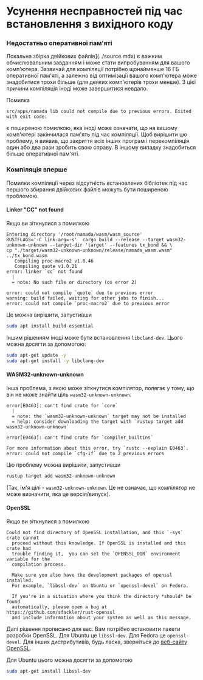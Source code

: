 # Усунення несправностей під час встановлення з вихідного коду

### Недостатньо оперативної пам'яті
Локальна збірка двійкових файлів](../source.mdx) є важким обчислювальним завданням і може стати випробуванням для вашого комп'ютера. Зазвичай для компіляції потрібно щонайменше 16 ГБ оперативної пам'яті, а залежно від оптимізації вашого комп'ютера може знадобитися трохи більше (для деяких комп'ютерів трохи менше). З цієї причини компіляція іноді може завершитися невдало.

Помилка
```
src/apps/namada lib could not compile due to previous errors. Exited with exit code:
```
є поширеною помилкою, яка іноді може означати, що на вашому комп'ютері закінчилася пам'ять під час компіляції. Щоб вирішити цю проблему, я виявив, що закриття всіх інших програм і перекомпіляція один або два рази зробить свою справу. В іншому випадку знадобиться більше оперативної пам'яті.

### Компіляція вперше
Помилки компіляції через відсутність встановлених бібліотек під час першого збирання двійкових файлів можуть бути поширеною проблемою. 

#### Linker "CC" not found
Якщо ви зіткнулися з помилкою

```
Entering directory '/root/namada/wasm/wasm_source'
RUSTFLAGS='-C link-arg=-s'  cargo build --release --target wasm32-unknown-unknown --target-dir 'target' --features tx_bond && \
cp "./target/wasm32-unknown-unknown/release/namada_wasm.wasm" ../tx_bond.wasm
   Compiling proc-macro2 v1.0.46
   Compiling quote v1.0.21
error: linker `cc` not found
  |
  = note: No such file or directory (os error 2)

error: could not compile `quote` due to previous error
warning: build failed, waiting for other jobs to finish...
error: could not compile `proc-macro2` due to previous error
```

Це можна вирішити, запустивши

```bash copy
sudo apt install build-essential
```

Іншим рішенням іноді може бути встановлення `libcland-dev`. Цього можна досягти за допомогою:

```bash copy
sudo apt-get update -y
sudo apt-get install -y libclang-dev
```


#### WASM32-unknown-unknown
Інша проблема, з якою може зіткнутися компілятор, полягає у тому, що він не може знайти ціль `wasm32-unknown-unknown`.

```
error[E0463]: can't find crate for `core`
  |
  = note: the `wasm32-unknown-unknown` target may not be installed
  = help: consider downloading the target with `rustup target add wasm32-unknown-unknown`

error[E0463]: can't find crate for `compiler_builtins`

For more information about this error, try `rustc --explain E0463`.
error: could not compile `cfg-if` due to 2 previous errors
```

Цю проблему можна вирішити, запустивши 

```bash copy
rustup target add wasm32-unknown-unknown
```
(Так, ім'я цілі - `wasm32-unknown-unknown`. Це не означає, що компілятор не може визначити, яка це версія/випуск).

#### OpenSSL

Якщо ви зіткнулися з помилкою

```
Could not find directory of OpenSSL installation, and this `-sys` crate cannot
  proceed without this knowledge. If OpenSSL is installed and this crate had
  trouble finding it,  you can set the `OPENSSL_DIR` environment variable for the
  compilation process.

  Make sure you also have the development packages of openssl installed.
  For example, `libssl-dev` on Ubuntu or `openssl-devel` on Fedora.

  If you're in a situation where you think the directory *should* be found
  automatically, please open a bug at https://github.com/sfackler/rust-openssl
  and include information about your system as well as this message.
```

Далі рішення прописано для вас. Вам потрібно встановити пакети розробки OpenSSL. Для Ubuntu це `libssl-dev`. Для Fedora це `openssl-devel`. Для інших дистрибутивів, будь ласка, зверніться до [веб-сайту OpenSSL](https://www.openssl.org/).

Для Ubuntu цього можна досягти за допомогою

```bash copy
sudo apt-get install libssl-dev
```
